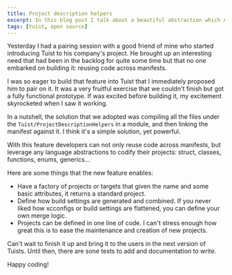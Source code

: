 ```yaml
---
title: Project description helpers
excerpt: In this blog post I talk about a beautiful abstraction which Alex and I came up with to push Tuist's awesomeness even further.
tags: [tuist, open source]
---
```


Yesterday I had a pairing session with a good friend of mine who started introducing Tuist to his company's project. He brought up an interesting need that had been in the backlog for quite some time but that no one embarked on building it: reusing code across manifests.

I was so eager to build that feature into Tuist that I immediately proposed him to pair on it. It was a very fruitful exercise that we couldn't finish but got a fully functional prototype. If was excited before building it, my excitement skyrocketed when I saw it working.

In a nutshell, the solution that we adopted was compiling all the files under the `Tuist/ProjectDescriptionHelpers` in a module, and then linking the manifest against it. I think it's a simple solution, yet powerful.

With this feature developers can not only reuse code across manifests, but leverage any language abstractions to codify their projects: struct, classes, functions, enums, generics...

Here are some things that the new feature enables:
- Have a factory of projects or targets that given the name and some basic attributes, it returns a standard project.
- Define how build settings are generated and combined. If you never liked how xcconfigs or build settings are flattened, you can define your own merge logic.
- Projects can be defined in one line of code. I can't stress enough how great this is to ease the maintenance and creation of new projects.


Can't wait to finish it up and bring it to the users in the next version of Tuists. Until then, there are sone tests to add and documentation to write.

Happy coding!